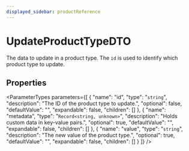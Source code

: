 ```yaml
---
displayed_sidebar: productReference
---
```



# UpdateProductTypeDTO

The data to update in a product type. The `id` is used to identify which product type to update.

## Properties

<ParameterTypes parameters={[
  {
    "name": "id",
    "type": "`string`",
    "description": "The ID of the product type to update.",
    "optional": false,
    "defaultValue": "",
    "expandable": false,
    "children": []
  },
  {
    "name": "metadata",
    "type": "`Record<string, unknown>`",
    "description": "Holds custom data in key-value pairs.",
    "optional": true,
    "defaultValue": "",
    "expandable": false,
    "children": []
  },
  {
    "name": "value",
    "type": "`string`",
    "description": "The new value of the product type.",
    "optional": true,
    "defaultValue": "",
    "expandable": false,
    "children": []
  }
]} />
